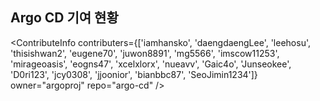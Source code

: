 
## Argo CD 기여 현황

<ContributeInfo
  contributers={['iamhansko', 'daengdaengLee', 'leehosu', 'thisishwan2', 'eugene70', 'juwon8891', 'mg5566', 'imscow11253', 'mirageoasis', 'eogns47', 'xcelxlorx', 'nueavv', 'Gaic4o', 'Junseokee', 'D0ri123', 'jcy0308', 'jjoonior', 'bianbbc87', 'SeoJimin1234']}
  owner="argoproj"
  repo="argo-cd"
/>
